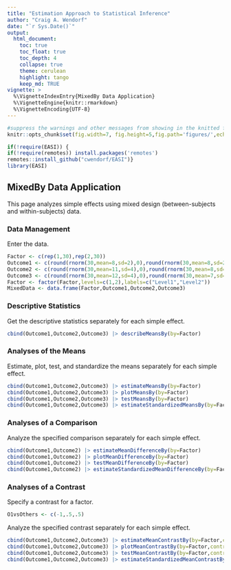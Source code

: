 ```yaml
---
title: "Estimation Approach to Statistical Inference"
author: "Craig A. Wendorf"
date: "`r Sys.Date()`"
output:
  html_document:
    toc: true
    toc_float: true
    toc_depth: 4
    collapse: true
    theme: cerulean
    highlight: tango
    keep_md: TRUE
vignette: >
  %\VignetteIndexEntry{MixedBy Data Application}
  %\VignetteEngine{knitr::rmarkdown}
  %\VignetteEncoding{UTF-8}
---
```


```r
#suppress the warnings and other messages from showing in the knitted file.
knitr::opts_chunk$set(fig.width=7, fig.height=5,fig.path='figures/',echo=TRUE,warning=FALSE,message=FALSE)
```

```r
if(!require(EASI)) {
if(!require(remotes)) install.packages('remotes')
remotes::install_github("cwendorf/EASI")}
library(EASI)
```

## MixedBy Data Application

This page analyzes simple effects using mixed design (between-subjects and within-subjects) data.

### Data Management

Enter the data.
```r
Factor <- c(rep(1,30),rep(2,30))
Outcome1 <- c(round(rnorm(30,mean=8,sd=2),0),round(rnorm(30,mean=8,sd=2),0))
Outcome2 <- c(round(rnorm(30,mean=11,sd=4),0),round(rnorm(30,mean=8,sd=3),0))
Outcome3 <- c(round(rnorm(30,mean=12,sd=4),0),round(rnorm(30,mean=7,sd=4),0))
Factor <- factor(Factor,levels=c(1,2),labels=c("Level1","Level2"))
MixedData <- data.frame(Factor,Outcome1,Outcome2,Outcome3)
```

### Descriptive Statistics

Get the descriptive statistics separately for each simple effect.
```r
cbind(Outcome1,Outcome2,Outcome3) |> describeMeansBy(by=Factor)
```

### Analyses of the Means

Estimate, plot, test, and standardize the means separately for each simple effect.
```r
cbind(Outcome1,Outcome2,Outcome3) |> estimateMeansBy(by=Factor)
cbind(Outcome1,Outcome2,Outcome3) |> plotMeansBy(by=Factor)
cbind(Outcome1,Outcome2,Outcome3) |> testMeansBy(by=Factor)
cbind(Outcome1,Outcome2,Outcome3) |> estimateStandardizedMeansBy(by=Factor)
```

### Analyses of a Comparison

Analyze the specified comparison separately for each simple effect.
```r
cbind(Outcome1,Outcome2) |> estimateMeanDifferenceBy(by=Factor)
cbind(Outcome1,Outcome2) |> plotMeanDifferenceBy(by=Factor)
cbind(Outcome1,Outcome2) |> testMeanDifferenceBy(by=Factor)
cbind(Outcome1,Outcome2) |> estimateStandardizedMeanDifferenceBy(by=Factor)
```

### Analyses of a Contrast

Specify a contrast for a factor.
```r
O1vsOthers <- c(-1,.5,.5)
```

Analyze the specified contrast separately for each simple effect.
```r
cbind(Outcome1,Outcome2,Outcome3) |> estimateMeanContrastBy(by=Factor,contrast=O1vsOthers)
cbind(Outcome1,Outcome2,Outcome3) |> plotMeanContrastBy(by=Factor,contrast=O1vsOthers)
cbind(Outcome1,Outcome2,Outcome3) |> testMeanContrastBy(by=Factor,contrast=O1vsOthers)
cbind(Outcome1,Outcome2,Outcome3) |> estimateStandardizedMeanContrastBy(by=Factor,contrast=O1vsOthers)
```

